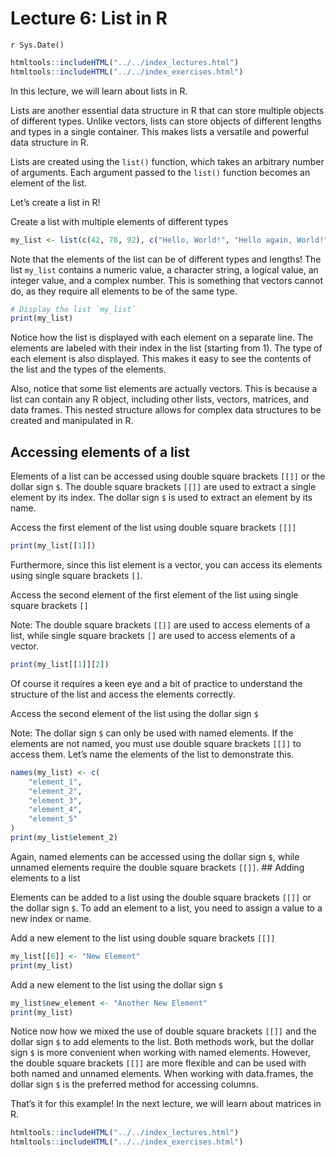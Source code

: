 # Lecture 6: List in R
`r Sys.Date()`

```r
htmltools::includeHTML("../../index_lectures.html")
htmltools::includeHTML("../../index_exercises.html")
```


In this lecture, we will learn about lists in R.

Lists are another essential data structure in R that can store multiple
objects of different types. Unlike vectors, lists can store objects of
different lengths and types in a single container. This makes lists a
versatile and powerful data structure in R.

Lists are created using the `list()` function, which takes an arbitrary
number of arguments. Each argument passed to the `list()` function becomes an
element of the list.

Let's create a list in R!

Create a list with multiple elements of different types

```r
my_list <- list(c(42, 78, 92), c("Hello, World!", "Hello again, World!"), TRUE, 42L, 3 + 4i)
```

Note that the elements of the list can be of different types and lengths! The
list `my_list` contains a numeric value, a character string, a logical value,
an integer value, and a complex number. This is something that vectors cannot
do, as they require all elements to be of the same type.


```r
# Display the list `my_list`
print(my_list)
```

Notice how the list is displayed with each element on a separate line. The
elements are labeled with their index in the list (starting from 1). The type
of each element is also displayed. This makes it easy to see the contents of
the list and the types of the elements.

Also, notice that some list elements are actually vectors. This is because a
list can contain any R object, including other lists, vectors, matrices, and
data frames. This nested structure allows for complex data structures to be
created and manipulated in R.

## Accessing elements of a list

Elements of a list can be accessed using double square brackets `[[]]` or the
dollar sign `$`. The double square brackets `[[]]` are used to extract a
single element by its index. The dollar sign `$` is used to extract an
element by its name.

Access the first element of the list using double square brackets `[[]]`

```r
print(my_list[[1]])
```

Furthermore, since this list element is a vector, you can access its elements
using single square brackets `[]`.

Access the second element of the first element of the list using single
square brackets `[]`

Note: The double square brackets `[[]]` are used to access elements of a
list, while single square brackets `[]` are used to access elements of a
vector.

```r
print(my_list[[1]][2])
```

Of course it requires a keen eye and a bit of practice to understand the
structure of the list and access the elements correctly.

Access the second element of the list using the dollar sign `$`

Note: The dollar sign `$` can only be used with named elements. If the
elements are not named, you must use double square brackets `[[]]` to access
them. Let's name the elements of the list to demonstrate this.

```r
names(my_list) <- c(
    "element_1",
    "element_2",
    "element_3",
    "element_4",
    "element_5"
)
print(my_list$element_2)
```

Again, named elements can be accessed using the dollar sign `$`, while unnamed
elements require the double square brackets `[[]]`.
## Adding elements to a list

Elements can be added to a list using the double square brackets `[[]]` or
the dollar sign `$`. To add an element to a list, you need to assign a value
to a new index or name.

Add a new element to the list using double square brackets `[[]]`

```r
my_list[[6]] <- "New Element"
print(my_list)
```

Add a new element to the list using the dollar sign `$`

```r
my_list$new_element <- "Another New Element"
print(my_list)
```

Notice now how we mixed the use of double square brackets `[[]]` and the
dollar sign `$` to add elements to the list. Both methods work, but the
dollar sign `$` is more convenient when working with named elements. However,
the double square brackets `[[]]` are more flexible and can be used with both
named and unnamed elements. When working with data.frames, the dollar sign
`$` is the preferred method for accessing columns.

That's it for this example! In the next lecture, we will learn about matrices
in R.


```r
htmltools::includeHTML("../../index_lectures.html")
htmltools::includeHTML("../../index_exercises.html")
```

